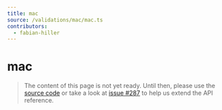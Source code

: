 ```yaml
---
title: mac
source: /validations/mac/mac.ts
contributors:
  - fabian-hiller
---
```


# mac

> The content of this page is not yet ready. Until then, please use the [source code](https://github.com/fabian-hiller/valibot/blob/main/library/src/validations/mac/mac.ts) or take a look at [issue #287](https://github.com/fabian-hiller/valibot/issues/287) to help us extend the API reference.
